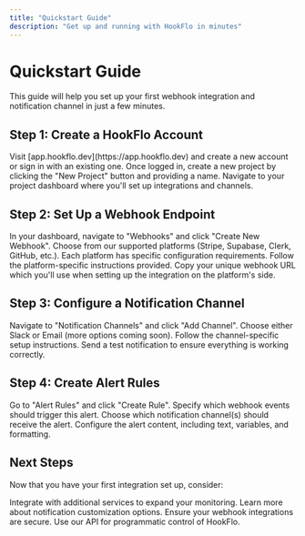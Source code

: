 ```yaml
---
title: "Quickstart Guide"
description: "Get up and running with HookFlo in minutes"
---
```


# Quickstart Guide

This guide will help you set up your first webhook integration and notification channel in just a few minutes.

## Step 1: Create a HookFlo Account

<Steps>
  <Step title="Sign Up">
    Visit [app.hookflo.dev](https://app.hookflo.dev) and create a new account or sign in with an existing one.
  </Step>
  <Step title="Create a Project">
    Once logged in, create a new project by clicking the "New Project" button and providing a name.
  </Step>
  <Step title="Access Your Dashboard">
    Navigate to your project dashboard where you'll set up integrations and channels.
  </Step>
</Steps>

## Step 2: Set Up a Webhook Endpoint

<Steps>
  <Step title="Create Webhook">
    In your dashboard, navigate to "Webhooks" and click "Create New Webhook".
  </Step>
  <Step title="Select Platform">
    Choose from our supported platforms (Stripe, Supabase, Clerk, GitHub, etc.).
  </Step>
  <Step title="Configure Webhook">
    Each platform has specific configuration requirements. Follow the platform-specific instructions provided.
  </Step>
  <Step title="Save Webhook URL">
    Copy your unique webhook URL which you'll use when setting up the integration on the platform's side.
  </Step>
</Steps>

## Step 3: Configure a Notification Channel

<Steps>
  <Step title="Add Channel">
    Navigate to "Notification Channels" and click "Add Channel".
  </Step>
  <Step title="Select Channel Type">
    Choose either Slack or Email (more options coming soon).
  </Step>
  <Step title="Complete Configuration">
    Follow the channel-specific setup instructions.
  </Step>
  <Step title="Test Channel">
    Send a test notification to ensure everything is working correctly.
  </Step>
</Steps>

## Step 4: Create Alert Rules

<Steps>
  <Step title="Create Rule">
    Go to "Alert Rules" and click "Create Rule".
  </Step>
  <Step title="Define Trigger">
    Specify which webhook events should trigger this alert.
  </Step>
  <Step title="Select Channel">
    Choose which notification channel(s) should receive the alert.
  </Step>
  <Step title="Customize Message">
    Configure the alert content, including text, variables, and formatting.
  </Step>
</Steps>

## Next Steps

Now that you have your first integration set up, consider:

<CardGroup cols={2}>
  <Card
    title="Add More Platforms"
    icon="plus"
    href="/webhook-platforms/overview"
  >
    Integrate with additional services to expand your monitoring.
  </Card>
  <Card
    title="Customize Notifications"
    icon="bell"
    href="/notification-channels/overview"
  >
    Learn more about notification customization options.
  </Card>
  <Card
    title="Security Best Practices"
    icon="shield"
    href="/security/best-practices"
  >
    Ensure your webhook integrations are secure.
  </Card>
  <Card
    title="Explore the API"
    icon="code"
    href="/api-reference/endpoints"
  >
    Use our API for programmatic control of HookFlo.
  </Card>
</CardGroup>